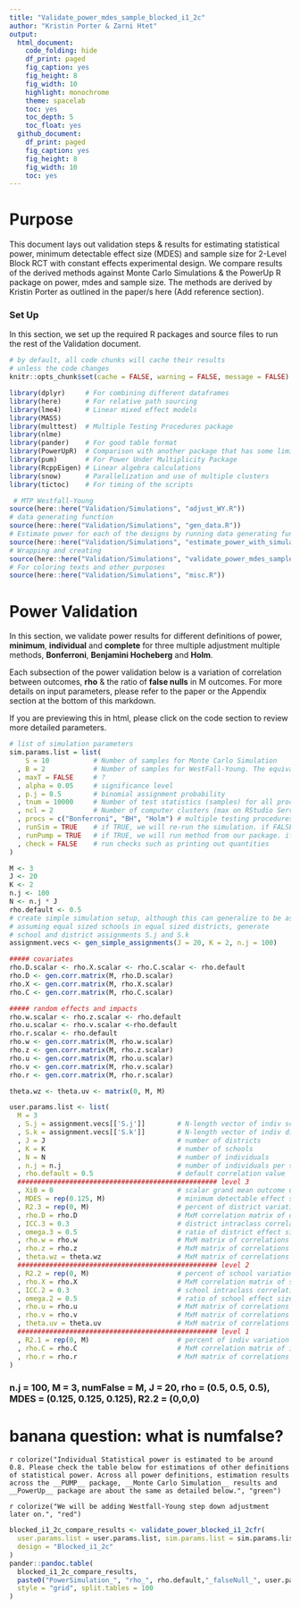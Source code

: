 ```yaml
---
title: "Validate_power_mdes_sample_blocked_i1_2c"
author: "Kristin Porter & Zarni Htet"
output:
  html_document:
    code_folding: hide
    df_print: paged
    fig_caption: yes
    fig_height: 8
    fig_width: 10
    highlight: monochrome
    theme: spacelab
    toc: yes
    toc_depth: 5
    toc_float: yes
  github_document:
    df_print: paged
    fig_caption: yes
    fig_height: 8
    fig_width: 10
    toc: yes
---
```

# Purpose

This document lays out validation steps & results for estimating statistical power, minimum detectable effect size (MDES) and sample size for 2-Level Block RCT with constant effects experimental design. We compare results of the derived methods against Monte Carlo Simulations & the PowerUp R package on power, mdes and sample size. The methods are derived by Kristin Porter as outlined in the paper/s here (Add reference section). 

### Set Up

In this section, we set up the required R packages and source files to run the rest of the Validation document.

```r
# by default, all code chunks will cache their results
# unless the code changes
knitr::opts_chunk$set(cache = FALSE, warning = FALSE, message = FALSE)
```

```r
library(dplyr)     # For combining different dataframes
library(here)      # For relative path sourcing
library(lme4)      # Linear mixed effect models
library(MASS)
library(multtest)  # Multiple Testing Procedures package
library(nlme)
library(pander)    # For good table format
library(PowerUpR)  # Comparison with another package that has some limitations
library(pum)       # For Power Under Multiplicity Package
library(RcppEigen) # Linear algebra calculations
library(snow)      # Parallelization and use of multiple clusters
library(tictoc)    # For timing of the scripts
```

```r
 # MTP Westfall-Young
source(here::here("Validation/Simulations", "adjust_WY.R"))
# data generating function
source(here::here("Validation/Simulations", "gen_data.R"))
# Estimate power for each of the designs by running data generating function S sample times and fitting models to estimate power.
source(here::here("Validation/Simulations", "estimate_power_with_simulation.R"))
# Wrapping and creating 
source(here::here("Validation/Simulations", "validate_power_mdes_sample_blocked_i1_2c.R"))
# For coloring texts and other purposes
source(here::here("Validation/Simulations", "misc.R")) 
```

# Power Validation

In this section, we validate power results for different definitions of power, __minimum__, __individual__ and __complete__ for three multiple adjustment multiple methods, __Bonferroni__, __Benjamini Hocheberg__ and __Holm__.

Each subsection of the power validation below is a variation of correlation between outcomes, __rho__ & the ratio of __false nulls__ in M outcomes. For more details on input parameters, please refer to the paper or the Appendix section at the bottom of this markdown.

If you are previewing this in html, please click on the code section to review more detailed parameters.


```r
# list of simulation parameters
sim.params.list = list(
    S = 10           # Number of samples for Monte Carlo Simulation
  , B = 2            # Number of samples for WestFall-Young. The equivalent is snum in our new method.
  , maxT = FALSE     # ?
  , alpha = 0.05     # significance level
  , p.j = 0.5        # binomial assignment probability
  , tnum = 10000     # Number of test statistics (samples) for all procedures other than Westfall-Young
  , ncl = 2          # Number of computer clusters (max on RStudio Server is 16)
  , procs = c("Bonferroni", "BH", "Holm") # multiple testing procedures to compute power for 
  , runSim = TRUE    # if TRUE, we will re-run the simulation. if FALSE, we will pull previous run result.
  , runPump = TRUE   # if TRUE, we will run method from our package. if FALSE, we will pull previous run result.
  , check = FALSE    # run checks such as printing out quantities
)
```

```r
M <- 3
J <- 20
K <- 2
n.j <- 100
N <- n.j * J
rho.default <- 0.5
# create simple simulation setup, although this can generalize to be as complicated as you want!
# assuming equal sized schools in equal sized districts, generate
# school and district assignments S.j and S.k
assignment.vecs <- gen_simple_assignments(J = 20, K = 2, n.j = 100)

##### covariates
rho.D.scalar <- rho.X.scalar <- rho.C.scalar <- rho.default
rho.D <- gen.corr.matrix(M, rho.D.scalar)
rho.X <- gen.corr.matrix(M, rho.X.scalar)
rho.C <- gen.corr.matrix(M, rho.C.scalar)

##### random effects and impacts
rho.w.scalar <- rho.z.scalar <- rho.default
rho.u.scalar <- rho.v.scalar <-rho.default
rho.r.scalar <- rho.default
rho.w <- gen.corr.matrix(M, rho.w.scalar)
rho.z <- gen.corr.matrix(M, rho.z.scalar)
rho.u <- gen.corr.matrix(M, rho.u.scalar)
rho.v <- gen.corr.matrix(M, rho.v.scalar)
rho.r <- gen.corr.matrix(M, rho.r.scalar)

theta.wz <- theta.uv <- matrix(0, M, M)

user.params.list <- list(
  M = 3
  , S.j = assignment.vecs[['S.j']]        # N-length vector of indiv school assignments i.e. (1,1,2,2,3,3)
  , S.k = assignment.vecs[['S.k']]        # N-length vector of indiv district assignments i.e. (1,1,1,2,2,2)
  , J = J                                 # number of districts
  , K = K                                 # number of schools
  , N = N                                 # number of individuals
  , n.j = n.j                             # number of individuals per school
  , rho.default = 0.5                     # default correlation value
  ################################################## level 3
  , Xi0 = 0                               # scalar grand mean outcome under no treatment
  , MDES = rep(0.125, M)                  # minimum detectable effect size                              
  , R2.3 = rep(0, M)                      # percent of district variation explained by district covariates
  , rho.D = rho.D                         # MxM correlation matrix of district covariates
  , ICC.3 = 0.3                           # district intraclass correlation	
  , omega.3 = 0.5                         # ratio of district effect size variability to random effects variability
  , rho.w = rho.w                         # MxM matrix of correlations for district random effects
  , rho.z = rho.z                         # MxM matrix of correlations for district impacts
  , theta.wz = theta.wz                   # MxM matrix of correlations between district random effects and impacts
  ################################################## level 2
  , R2.2 = rep(0, M)                      # percent of school variation explained by school covariates
  , rho.X = rho.X                         # MxM correlation matrix of school covariates
  , ICC.2 = 0.3                           # school intraclass correlation	
  , omega.2 = 0.5                         # ratio of school effect size variability to random effects variability
  , rho.u = rho.u                         # MxM matrix of correlations for school random effects
  , rho.v = rho.v                         # MxM matrix of correlations for school impacts
  , theta.uv = theta.uv                   # MxM matrix of correlations between school random effects and impacts
  ################################################## level 1
  , R2.1 = rep(0, M)                      # percent of indiv variation explained by indiv covariates
  , rho.C = rho.C                         # MxM correlation matrix of individual covariates
  , rho.r = rho.r                         # MxM matrix of correlations for individual residuals 
)
```


### n.j = 100, M = 3, numFalse = M, J = 20, rho = (0.5, 0.5, 0.5), MDES = (0.125, 0.125, 0.125), R2.2 = (0,0,0)
# banana question: what is numfalse?

`r colorize("Individual Statistical power is estimated to be around 0.8. Please check the table below for estimations of other definitions of statistical power. Across all power definitions, estimation results across the __PUMP__ package, __Monte Carlo Simulation__ results and __PowerUp__ package are about the same as detailed below.", "green")`

`r colorize("We will be adding Westfall-Young step down adjustment later on.", "red")`

```r
blocked_i1_2c_compare_results <- validate_power_blocked_i1_2cfr(
  user.params.list = user.params.list, sim.params.list = sim.params.list, 
  design = "Blocked_i1_2c"
)
pander::pandoc.table(
  blocked_i1_2c_compare_results,
  paste0("PowerSimulation_", "rho_", rho.default,"_falseNull_", user.params.list[['M']]),
  style = "grid", split.tables = 100
)
```
